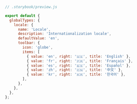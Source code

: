 ```js
// .storybook/preview.js

export default {
  globalTypes: {
    locale: {
      name: 'Locale',
      description: 'Internationalization locale',
      defaultValue: 'en',
      toolbar: {
        icon: 'globe',
        items: [
          { value: 'en', right: '🇺🇸', title: 'English' },
          { value: 'fr', right: '🇫🇷', title: 'Français' },
          { value: 'es', right: '🇪🇸', title: 'Español' },
          { value: 'zh', right: '🇨🇳', title: '中文' },
          { value: 'kr', right: '🇰🇷', title: '한국어' },
        ],
      },
    },
  },
};
```
